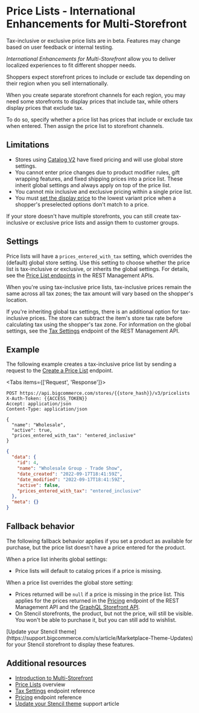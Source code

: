 # Price Lists - International Enhancements for Multi-Storefront

<Callout>
  Tax-inclusive or exclusive price lists are in beta. Features may change based on user feedback or internal testing.
</Callout>

_International Enhancements for Multi-Storefront_ allow you to deliver localized experiences to fit different shopper needs. 

Shoppers expect storefront prices to include or exclude tax depending on their region when you sell internationally. 

When you create separate storefront channels for each region, you may need some storefronts to display prices that include tax, while others display prices that exclude tax.

To do so, specify whether a price list has prices that include or exclude tax when entered. Then assign the price list to storefront channels.

## Limitations

- Stores using [Catalog V2](/docs/store-operations/catalog/migration) have fixed pricing and will use global store settings. 
- You cannot enter price changes due to product modifier rules, gift wrapping features, and fixed shipping prices into a price list. These inherit global settings and always apply on top of the price list.
- You cannot mix inclusive and exclusive pricing within a single price list.
- You must [set the display price](https://support.bigcommerce.com/s/article/Product-Display-Settings?language=en_US#settings) to the lowest variant price when a shopper's preselected options don't match to a price. 

If your store doesn't have multiple storefronts, you can still create tax-inclusive or exclusive price lists and assign them to customer groups.

## Settings

Price lists will have a `prices_entered_with_tax` setting, which overrides the (default) global store setting. Use this setting to choose whether the price list is tax-inclusive or exclusive, or inherits the global settings. For details, see the [Price List endpoints](/docs/rest-management/price-lists) in the REST Management APIs.

When you're using tax-inclusive price lists, tax-inclusive prices remain the same across all tax zones; the tax amount will vary based on the shopper's location. 

If you're inheriting global tax settings, there is an additional option for tax-inclusive prices. The store can subtract the item's store tax rate before calculating tax using the shopper's tax zone. For information on the global settings, see the [Tax Settings](/docs/rest-management/tax-settings) endpoint of the REST Management API. 

## Example

The following example creates a tax-inclusive price list by sending a request to the [Create a Price List](/docs/rest-management/price-lists#create-a-price-list) endpoint. 

<Tabs items={['Request', 'Response']}>
  <Tab>

  ```http filename="Example request: Create a tax-inclusive price list" showLineNumbers copy
  POST https://api.bigcommerce.com/stores/{{store_hash}}/v3/pricelists
  X-Auth-Token: {{ACCESS_TOKEN}}
  Accept: application/json
  Content-Type: application/json

  {
    "name": "Wholesale",
    "active": true,
    "prices_entered_with_tax": "entered_inclusive"
  }
  ```

  </Tab>
  <Tab>

  ```json filename="Example response: Create a tax-inclusive price list" showLineNumbers copy
  {
    "data": {
      "id": 4,
      "name": "Wholesale Group - Trade Show",
      "date_created": "2022-09-17T18:41:59Z",
      "date_modified": "2022-09-17T18:41:59Z",
      "active": false,
      "prices_entered_with_tax": "entered_inclusive"
    },
    "meta": {}
  }
  ```

  </Tab>
</Tabs>


## Fallback behavior

The following fallback behavior applies if you set a product as available for purchase, but the price list doesn't have a price entered for the product.

When a price list inherits global settings: 
- Price lists will default to catalog prices if a price is missing. 

When a price list overrides the global store setting:
- Prices returned will be `null` if a price is missing in the price list. This applies for the prices returned in the [Pricing](/docs/rest-management/pricing/products) endpoint of the REST Management API and the [GraphQL Storefront API](/docs/storefront/graphql). 
- On Stencil storefronts, the product, but not the price, will still be visible. You won't be able to purchase it, but you can still add to wishlist.

<Callout type="info">
  [Update your Stencil theme](https://support.bigcommerce.com/s/article/Marketplace-Theme-Updates) for your Stencil storefront to display these features. 
</Callout>

## Additional resources

- [Introduction to Multi-Storefront](/docs/storefront/multi-storefront)
- [Price Lists](/docs/store-operations/pricing/price-lists) overview
- [Tax Settings](/docs/rest-management/tax-settings) endpoint reference
- [Pricing](/docs/rest-management/pricing/products) endpoint reference
- [Update your Stencil theme](https://support.bigcommerce.com/s/article/Marketplace-Theme-Updates) support article